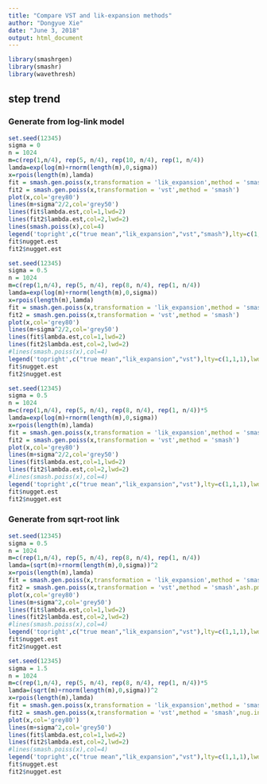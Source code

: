 ```yaml
---
title: "Compare VST and lik-expansion methods"
author: "Dongyue Xie"
date: "June 3, 2018"
output: html_document
---
```


```r
library(smashrgen)
library(smashr)
library(wavethresh)

```



## step trend

### Generate from log-link model

```r
set.seed(12345)
sigma = 0
n = 1024
m=c(rep(1,n/4), rep(5, n/4), rep(10, n/4), rep(1, n/4))
lamda=exp(log(m)+rnorm(length(m),0,sigma))
x=rpois(length(m),lamda)
fit = smash.gen.poiss(x,transformation = 'lik_expansion',method = 'smash',ash.pm = TRUE)
fit2 = smash.gen.poiss(x,transformation = 'vst',method = 'smash')
plot(x,col='grey80')
lines(m+sigma^2/2,col='grey50')
lines(fit$lambda.est,col=1,lwd=2)
lines(fit2$lambda.est,col=2,lwd=2)
lines(smash.poiss(x),col=4)
legend('topright',c("true mean","lik_expansion","vst","smash"),lty=c(1,1,1,1),lwd=c(1,2,2,1),col=c('grey50',1,2,4))
fit$nugget.est
fit2$nugget.est
```



```r
set.seed(12345)
sigma = 0.5
n = 1024
m=c(rep(1,n/4), rep(5, n/4), rep(8, n/4), rep(1, n/4))
lamda=exp(log(m)+rnorm(length(m),0,sigma))
x=rpois(length(m),lamda)
fit = smash.gen.poiss(x,transformation = 'lik_expansion',method = 'smash',ash.pm = TRUE)
fit2 = smash.gen.poiss(x,transformation = 'vst',method = 'smash')
plot(x,col='grey80')
lines(m+sigma^2/2,col='grey50')
lines(fit$lambda.est,col=1,lwd=2)
lines(fit2$lambda.est,col=2,lwd=2)
#lines(smash.poiss(x),col=4)
legend('topright',c("true mean","lik_expansion","vst"),lty=c(1,1,1),lwd=c(1,2,2),col=c('grey50',1,2))
fit$nugget.est
fit2$nugget.est
```

```r
set.seed(12345)
sigma = 0.5
n = 1024
m=c(rep(1,n/4), rep(5, n/4), rep(8, n/4), rep(1, n/4))*5
lamda=exp(log(m)+rnorm(length(m),0,sigma))
x=rpois(length(m),lamda)
fit = smash.gen.poiss(x,transformation = 'lik_expansion',method = 'smash',ash.pm = TRUE)
fit2 = smash.gen.poiss(x,transformation = 'vst',method = 'smash')
plot(x,col='grey80')
lines(m+sigma^2/2,col='grey50')
lines(fit$lambda.est,col=1,lwd=2)
lines(fit2$lambda.est,col=2,lwd=2)
#lines(smash.poiss(x),col=4)
legend('topright',c("true mean","lik_expansion","vst"),lty=c(1,1,1),lwd=c(1,2,2),col=c('grey50',1,2))
fit$nugget.est
fit2$nugget.est
```


### Generate from sqrt-root link

```r
set.seed(12345)
sigma = 0.5
n = 1024
m=c(rep(1,n/4), rep(5, n/4), rep(8, n/4), rep(1, n/4))
lamda=(sqrt(m)+rnorm(length(m),0,sigma))^2
x=rpois(length(m),lamda)
fit = smash.gen.poiss(x,transformation = 'lik_expansion',method = 'smash',ash.pm = TRUE,nug.init = NULL)
fit2 = smash.gen.poiss(x,transformation = 'vst',method = 'smash',ash.pm = TRUE)
plot(x,col='grey80')
lines(m+sigma^2,col='grey50')
lines(fit$lambda.est,col=1,lwd=2)
lines(fit2$lambda.est,col=2,lwd=2)
#lines(smash.poiss(x),col=4)
legend('topright',c("true mean","lik_expansion","vst"),lty=c(1,1,1),lwd=c(1,2,2),col=c('grey50',1,2))
fit$nugget.est
fit2$nugget.est
```


```r
set.seed(12345)
sigma = 1.5
n = 1024
m=c(rep(1,n/4), rep(5, n/4), rep(8, n/4), rep(1, n/4))*5
lamda=(sqrt(m)+rnorm(length(m),0,sigma))^2
x=rpois(length(m),lamda)
fit = smash.gen.poiss(x,transformation = 'lik_expansion',method = 'smash',ash.pm = TRUE,nug.init = NULL)
fit2 = smash.gen.poiss(x,transformation = 'vst',method = 'smash',nug.init = NULL)
plot(x,col='grey80')
lines(m+sigma^2,col='grey50')
lines(fit$lambda.est,col=1,lwd=2)
lines(fit2$lambda.est,col=2,lwd=2)
#lines(smash.poiss(x),col=4)
legend('topright',c("true mean","lik_expansion","vst"),lty=c(1,1,1),lwd=c(1,2,2),col=c('grey50',1,2))
fit$nugget.est
fit2$nugget.est
```
